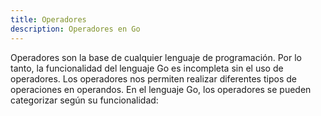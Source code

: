 ```yaml
---
title: Operadores
description: Operadores en Go
---
```


Operadores son la base de cualquier lenguaje de programación. Por lo tanto, la funcionalidad del lenguaje Go es incompleta sin el uso de operadores. Los operadores nos permiten realizar diferentes tipos de operaciones en operandos. En el lenguaje Go, los operadores se pueden categorizar según su funcionalidad:

